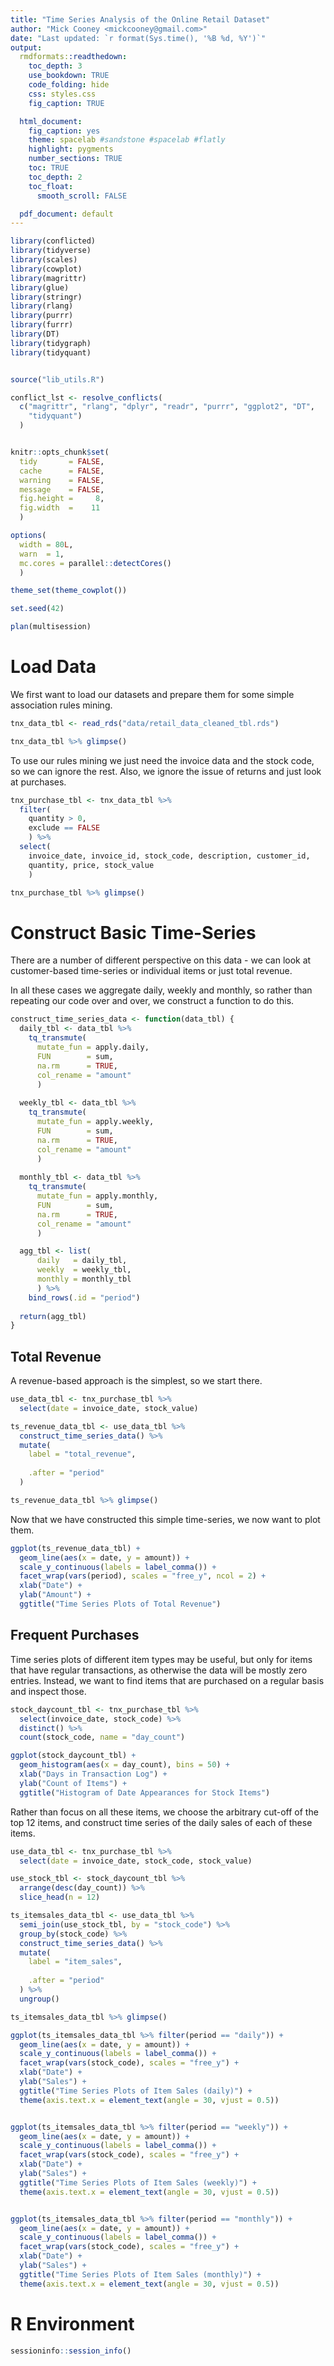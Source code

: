 ```yaml
---
title: "Time Series Analysis of the Online Retail Dataset"
author: "Mick Cooney <mickcooney@gmail.com>"
date: "Last updated: `r format(Sys.time(), '%B %d, %Y')`"
output:
  rmdformats::readthedown:
    toc_depth: 3
    use_bookdown: TRUE
    code_folding: hide
    css: styles.css
    fig_caption: TRUE

  html_document:
    fig_caption: yes
    theme: spacelab #sandstone #spacelab #flatly
    highlight: pygments
    number_sections: TRUE
    toc: TRUE
    toc_depth: 2
    toc_float:
      smooth_scroll: FALSE

  pdf_document: default
---
```



```r
library(conflicted)
library(tidyverse)
library(scales)
library(cowplot)
library(magrittr)
library(glue)
library(stringr)
library(rlang)
library(purrr)
library(furrr)
library(DT)
library(tidygraph)
library(tidyquant)


source("lib_utils.R")

conflict_lst <- resolve_conflicts(
  c("magrittr", "rlang", "dplyr", "readr", "purrr", "ggplot2", "DT",
    "tidyquant")
  )


knitr::opts_chunk$set(
  tidy       = FALSE,
  cache      = FALSE,
  warning    = FALSE,
  message    = FALSE,
  fig.height =     8,
  fig.width  =    11
  )

options(
  width = 80L,
  warn  = 1,
  mc.cores = parallel::detectCores()
  )

theme_set(theme_cowplot())

set.seed(42)

plan(multisession)
```

# Load Data

We first want to load our datasets and prepare them for some simple association
rules mining.

```r
tnx_data_tbl <- read_rds("data/retail_data_cleaned_tbl.rds")

tnx_data_tbl %>% glimpse()
```

To use our rules mining we just need the invoice data and the stock code, so
we can ignore the rest. Also, we ignore the issue of returns and just look at
purchases.

```r
tnx_purchase_tbl <- tnx_data_tbl %>%
  filter(
    quantity > 0,
    exclude == FALSE
    ) %>%
  select(
    invoice_date, invoice_id, stock_code, description, customer_id,
    quantity, price, stock_value
    )

tnx_purchase_tbl %>% glimpse()
```


# Construct Basic Time-Series

There are a number of different perspective on this data - we can look at
customer-based time-series or individual items or just total revenue.

In all these cases we aggregate daily, weekly and monthly, so rather than
repeating our code over and over, we construct a function to do this.

```r
construct_time_series_data <- function(data_tbl) {
  daily_tbl <- data_tbl %>%
    tq_transmute(
      mutate_fun = apply.daily,
      FUN        = sum,
      na.rm      = TRUE,
      col_rename = "amount"
      )
  
  weekly_tbl <- data_tbl %>%
    tq_transmute(
      mutate_fun = apply.weekly,
      FUN        = sum,
      na.rm      = TRUE,
      col_rename = "amount"
      )
    
  monthly_tbl <- data_tbl %>%
    tq_transmute(
      mutate_fun = apply.monthly,
      FUN        = sum,
      na.rm      = TRUE,
      col_rename = "amount"
      )

  agg_tbl <- list(
      daily   = daily_tbl,
      weekly  = weekly_tbl,
      monthly = monthly_tbl
      ) %>%
    bind_rows(.id = "period")
  
  return(agg_tbl)  
}
```




## Total Revenue

A revenue-based approach is the simplest, so we start there.

```r
use_data_tbl <- tnx_purchase_tbl %>%
  select(date = invoice_date, stock_value)

ts_revenue_data_tbl <- use_data_tbl %>%
  construct_time_series_data() %>%
  mutate(
    label = "total_revenue",
    
    .after = "period"
  )

ts_revenue_data_tbl %>% glimpse()
```

Now that we have constructed this simple time-series, we now want to plot them.

```r
ggplot(ts_revenue_data_tbl) +
  geom_line(aes(x = date, y = amount)) +
  scale_y_continuous(labels = label_comma()) +
  facet_wrap(vars(period), scales = "free_y", ncol = 2) +
  xlab("Date") +
  ylab("Amount") +
  ggtitle("Time Series Plots of Total Revenue")

```


## Frequent Purchases

Time series plots of different item types may be useful, but only for items
that have regular transactions, as otherwise the data will be mostly zero
entries. Instead, we want to find items that are purchased on a regular basis
and inspect those.

```r
stock_daycount_tbl <- tnx_purchase_tbl %>%
  select(invoice_date, stock_code) %>%
  distinct() %>%
  count(stock_code, name = "day_count")

ggplot(stock_daycount_tbl) +
  geom_histogram(aes(x = day_count), bins = 50) +
  xlab("Days in Transaction Log") +
  ylab("Count of Items") +
  ggtitle("Histogram of Date Appearances for Stock Items")
```

Rather than focus on all these items, we choose the arbitrary cut-off of the
top 12 items, and construct time series of the daily sales of each of these
items.


```r
use_data_tbl <- tnx_purchase_tbl %>%
  select(date = invoice_date, stock_code, stock_value)

use_stock_tbl <- stock_daycount_tbl %>%
  arrange(desc(day_count)) %>%
  slice_head(n = 12)

ts_itemsales_data_tbl <- use_data_tbl %>%
  semi_join(use_stock_tbl, by = "stock_code") %>%
  group_by(stock_code) %>%
  construct_time_series_data() %>%
  mutate(
    label = "item_sales",
    
    .after = "period"
  ) %>%
  ungroup()

ts_itemsales_data_tbl %>% glimpse()
```


```r
ggplot(ts_itemsales_data_tbl %>% filter(period == "daily")) +
  geom_line(aes(x = date, y = amount)) +
  scale_y_continuous(labels = label_comma()) +
  facet_wrap(vars(stock_code), scales = "free_y") +
  xlab("Date") +
  ylab("Sales") +
  ggtitle("Time Series Plots of Item Sales (daily)") +
  theme(axis.text.x = element_text(angle = 30, vjust = 0.5))


ggplot(ts_itemsales_data_tbl %>% filter(period == "weekly")) +
  geom_line(aes(x = date, y = amount)) +
  scale_y_continuous(labels = label_comma()) +
  facet_wrap(vars(stock_code), scales = "free_y") +
  xlab("Date") +
  ylab("Sales") +
  ggtitle("Time Series Plots of Item Sales (weekly)") +
  theme(axis.text.x = element_text(angle = 30, vjust = 0.5))


ggplot(ts_itemsales_data_tbl %>% filter(period == "monthly")) +
  geom_line(aes(x = date, y = amount)) +
  scale_y_continuous(labels = label_comma()) +
  facet_wrap(vars(stock_code), scales = "free_y") +
  xlab("Date") +
  ylab("Sales") +
  ggtitle("Time Series Plots of Item Sales (monthly)") +
  theme(axis.text.x = element_text(angle = 30, vjust = 0.5))

```








# R Environment

```r
sessioninfo::session_info()
```
